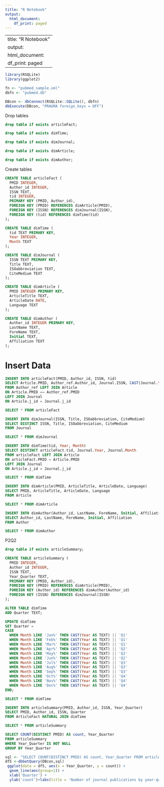 ```yaml
---
title: "R Notebook"
output:
  html_document:
    df_print: paged
---
```


---
title: "R Notebook"
output:
  html_document:
    df_print: paged
---

```r
library(RSQLite)
library(ggplot2)
```

```r
fn <- "pubmed_sample.xml"
dbfn <- "pubmed.db"
```

```r
DBcon <- dbConnect(RSQLite::SQLite(), dbfn)
dbExecute(DBcon, "PRAGMA foreign_keys = OFF")
```

Drop tables

```sql
drop table if exists articleFact;
```

```sql
drop table if exists dimTime;
```

```sql
drop table if exists dimJournal;
```

```sql
drop table if exists dimArticle;
```

```sql
drop table if exists dimAuthor;
```

Create tables

```sql
CREATE TABLE articleFact (
  PMID INTEGER,
  Author_id INTEGER,
  ISSN TEXT,
  tid INTEGER,
  PRIMARY KEY (PMID, Author_id),
  FOREIGN KEY (PMID) REFERENCES dimArticle(PMID),
  FOREIGN KEY (ISSN) REFERENCES dimJournal(ISSN),
  FOREIGN KEY (tid) REFERENCES dimTime(tid)
);
```

```sql
CREATE TABLE dimTime (
  tid TEXT PRIMARY KEY,
  Year INTEGER,
  Month TEXT
);
```

```sql
CREATE TABLE dimJournal (
  ISSN TEXT PRIMARY KEY,
  Title TEXT,
  ISOabbreviation TEXT,
  CiteMedium TEXT
);
```

```sql
CREATE TABLE dimArticle (
  PMID INTEGER PRIMARY KEY,
  ArticleTitle TEXT,
  ArticleDate DATE,
  Language TEXT
);
```

```sql
CREATE TABLE dimAuthor (
  Author_id INTEGER PRIMARY KEY,
  LastName TEXT,
  ForeName TEXT,
  Initial TEXT,
  Affiliation TEXT
);
```

# Insert Data

```sql
INSERT INTO articleFact(PMID, Author_id, ISSN, tid)
SELECT Article.PMID, Author_ref.Author_id, Journal.ISSN, CAST(Journal.Year AS TEXT) || Journal.Month
FROM Author_ref LEFT JOIN Article
ON Article.PMID == Author_ref.PMID
LEFT JOIN Journal
ON Article.j_id = Journal.j_id
```

```sql
SELECT * FROM articleFact
```

```sql
INSERT INTO dimJournal(ISSN, Title, ISOabbreviation, CiteMedium)
SELECT DISTINCT ISSN, Title, ISOabbreviation, CiteMedium
FROM Journal
```

```sql
SELECT * FROM dimJournal
```

```sql
INSERT INTO dimTime(tid, Year, Month)
SELECT DISTINCT articleFact.tid, Journal.Year, Journal.Month
FROM articleFact LEFT JOIN Article
ON articleFact.PMID = Article.PMID
LEFT JOIN Journal
ON Article.j_id = Journal.j_id
```

```sql
SELECT * FROM dimTime
```

```sql
INSERT INTO dimArticle(PMID, ArticleTitle, ArticleDate, Language)
SELECT PMID, ArticleTitle, ArticleDate, Language
FROM Article
```

```sql
SELECT * FROM dimArticle
```

```sql
INSERT INTO dimAuthor(Author_id, LastName, ForeName, Initial, Affiliation)
SELECT Author_id, LastName, ForeName, Initial, Affiliation
FROM Author
```

```sql
SELECT * FROM dimAuthor
```

P2Q2
```sql
drop table if exists articleSummary;
```

```sql
CREATE TABLE articleSummary (
  PMID INTEGER,
  Author_id INTEGER,
  ISSN TEXT,
  Year_Quarter TEXT,
  PRIMARY KEY (PMID, Author_id),
  FOREIGN KEY (PMID) REFERENCES dimArticle(PMID),
  FOREIGN KEY (Author_id) REFERENCES dimAuthor(Author_id)
  FOREIGN KEY (ISSN) REFERENCES dimJournal(ISSN)
);
```


```sql
ALTER TABLE dimTime
ADD Quarter TEXT;
```

```sql
UPDATE dimTime
SET Quarter = 
CASE
  WHEN Month LIKE 'Jan%' THEN CAST(Year AS TEXT) || 'Q1'
  WHEN Month LIKE 'Feb%' THEN CAST(Year AS TEXT) || 'Q1'
  WHEN Month LIKE 'Mar%' THEN CAST(Year AS TEXT) || 'Q1'
  WHEN Month LIKE 'Apr%' THEN CAST(Year AS TEXT) || 'Q2'
  WHEN Month LIKE 'May%' THEN CAST(Year AS TEXT) || 'Q2'
  WHEN Month LIKE 'Jun%' THEN CAST(Year AS TEXT) || 'Q2'
  WHEN Month LIKE 'Jul%' THEN CAST(Year AS TEXT) || 'Q3'
  WHEN Month LIKE 'Aug%' THEN CAST(Year AS TEXT) || 'Q3'
  WHEN Month LIKE 'Sep%' THEN CAST(Year AS TEXT) || 'Q3'
  WHEN Month LIKE 'Oct%' THEN CAST(Year AS TEXT) || 'Q4'
  WHEN Month LIKE 'Nov%' THEN CAST(Year AS TEXT) || 'Q4'
  WHEN Month LIKE 'Dec%' THEN CAST(Year AS TEXT) || 'Q4'
END;
```

```sql
SELECT * FROM dimTime
```

```sql
INSERT INTO articleSummary(PMID, Author_id, ISSN, Year_Quarter)
SELECT PMID, Author_id, ISSN, Quarter
FROM ArticleFact NATURAL JOIN dimTime
```

```sql
SELECT * FROM articleSummary
```

```sql
SELECT COUNT(DISTINCT PMID) AS count, Year_Quarter
FROM articleSummary
WHERE Year_Quarter IS NOT NULL
GROUP BY Year_Quarter
```

```r
sql <- "SELECT COUNT(DISTINCT PMID) AS count, Year_Quarter FROM articleSummary WHERE Year_Quarter IS NOT NULL GROUP BY Year_Quarter"
df5 <-dbGetQuery(DBcon,sql)
 ggplot(data = df5, aes(x = Year_Quarter, y = count)) + 
  geom_line(aes(group=1)) +
  xlab('Quarter') +
  ylab('count')+labs(title = 'Number of journal publications by year-quarter')
```






